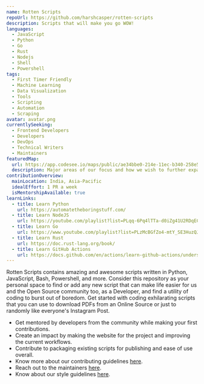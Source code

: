 ```yaml
---
name: Rotten Scripts
repoUrl: https://github.com/harshcasper/rotten-scripts
description: Scripts that will make you go WOW!
languages:
  - JavaScript
  - Python
  - Go
  - Rust
  - Nodejs
  - Shell
  - Powershell
tags:
  - First Timer Friendly
  - Machine Learning
  - Data Visualization
  - Tools
  - Scripting
  - Automation
  - Scraping
avatar: avatar.png
currentlySeeking:
  - Frontend Developers
  - Developers
  - DevOps
  - Technical Writers
  - Maintainers
featuredMap:
  url: https://app.codesee.io/maps/public/ae34bbe0-214e-11ec-b340-258e59e3e2dc
  description: Major areas of our focus and how we wish to further expand on the same.
contributionOverview:
  mainLocation: India, Asia-Pacific
  idealEffort: 1 PR a week
  isMentorshipAvailable: true
learnLinks:
  - title: Learn Python
    url: https://automatetheboringstuff.com/
  - title: Learn NodeJS
    url: https://youtube.com/playlist?list=PLqq-6Pq4lTTa-d0iZg41U2RDqECol9C5B
  - title: Learn Go
    url: https://www.youtube.com/playlist?list=PLzMcBGfZo4-mtY_SE3HuzQJzuj4VlUG0q
  - title: Learn Rust
    url: https://doc.rust-lang.org/book/
  - title: Learn GitHub Actions
    url: https://docs.github.com/en/actions/learn-github-actions/understanding-github-actions
---
```


<Overview>

Rotten Scripts contains amazing and awesome scripts written in Python, JavaScript, Bash, Powershell, and more. Consider this repository as your personal space to find or add any new script that can make life easier for us and the Open Source community too, as a Developer, and find a utility of coding to burst out of boredom. Get started with coding exhilarating scripts that you can use to download PDFs from an Online Source or just to randomly like everyone's Instagram Post.

</Overview>

<Contributing>

- Get mentored by developers from the community while making your first contributions.
- Create an impact by making the website for the project and improving the current workflows.
- Contribute to packaging existing scripts for publishing and ease of use overall.
- Know more about our contributing guidelines [here](https://github.com/HarshCasper/Rotten-Scripts/blob/master/CONTRIBUTING.md).
- Reach out to the maintainers [here](https://github.com/HarshCasper/Rotten-Scripts/blob/master/MAINTAINERS.md).
- Know about our style guidelines [here](https://github.com/HarshCasper/Rotten-Scripts/blob/master/STYLE_GUIDELINES.md).

</Contributing>
